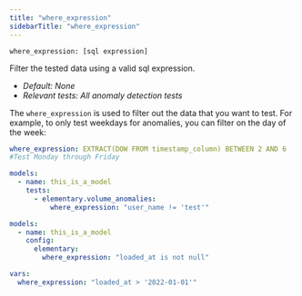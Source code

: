 ```yaml
---
title: "where_expression"
sidebarTitle: "where_expression"
---
```

<Snippet file="ai-generate-test.mdx" />

`where_expression: [sql expression]`

Filter the tested data using a valid sql expression.

- _Default: None_
- _Relevant tests: All anomaly detection tests_

The `where_expression` is used to filter out the data that you want to test. For example, to only test weekdays for anomalies, you can filter on the day of the week:
```yml
where_expression: EXTRACT(DOW FROM timestamp_column) BETWEEN 2 AND 6 
#Test Monday through Friday
```

<RequestExample>

```yml test
models:
  - name: this_is_a_model
    tests:
      - elementary.volume_anomalies:
          where_expression: "user_name != 'test'"
```

```yml model
models:
  - name: this_is_a_model
    config:
      elementary:
        where_expression: "loaded_at is not null"
```

```yml dbt_project.yml
vars:
  where_expression: "loaded_at > '2022-01-01'"
```

</RequestExample>

